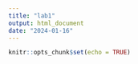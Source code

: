 ```yaml
---
title: "lab1"
output: html_document
date: "2024-01-16"
---
```


```r
knitr::opts_chunk$set(echo = TRUE)
```
```r

```